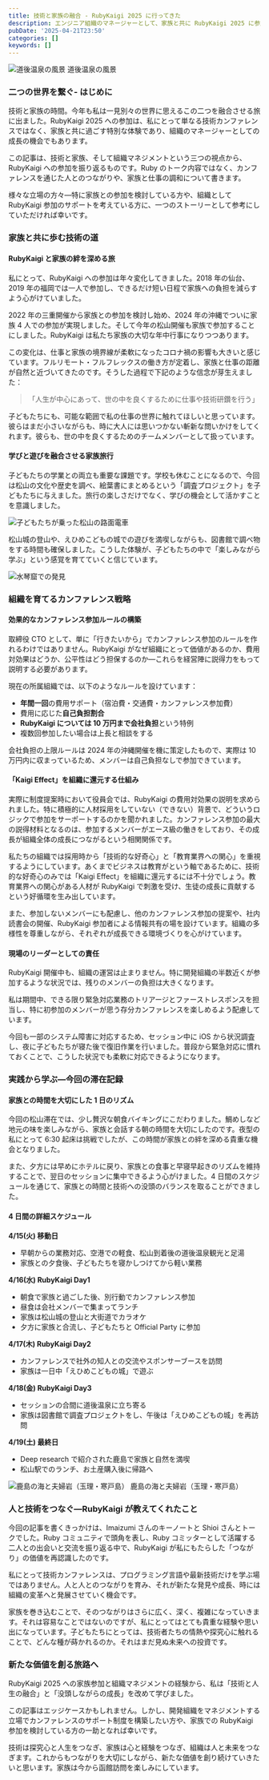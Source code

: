 ```yaml
---
title: 技術と家族の融合 - RubyKaigi 2025 に行ってきた
description: エンジニア組織のマネージャーとして、家族と共に RubyKaigi 2025 に参加した体験から得られた気づきと学びを共有します。
pubDate: '2025-04-21T23:50'
categories: []
keywords: []
---
```


![道後温泉の風景](/web-nikki/img/photo/P4150998.jpeg)
道後温泉の風景

### 二つの世界を繋ぐ- はじめに

技術と家族の時間。今年も私は一見別々の世界に思えるこの二つを融合させる旅に出ました。RubyKaigi 2025 への参加は、私にとって単なる技術カンファレンスではなく、家族と共に過ごす特別な体験であり、組織のマネージャーとしての成長の機会でもあります。

この記事は、技術と家族、そして組織マネジメントという三つの視点から、RubyKaigi への参加を振り返るものです。Ruby のトーク内容ではなく、カンファレンスを通じた人とのつながりや、家族と仕事の調和について書きます。

様々な立場の方々—特に家族との参加を検討している方や、組織として RubyKaigi 参加のサポートを考えている方に、一つのストーリーとして参考にしていただければ幸いです。

### 家族と共に歩む技術の道

#### RubyKaigi と家族の絆を深める旅

私にとって、RubyKaigi への参加は年々変化してきました。2018 年の仙台、2019 年の福岡では一人で参加し、できるだけ短い日程で家族への負担を減らすよう心がけていました。

2022 年の三重開催から家族との参加を検討し始め、2024 年の沖縄でついに家族 4 人での参加が実現しました。そして今年の松山開催も家族で参加することにしました。RubyKaigi は私たち家族の大切な年中行事になりつつあります。

この変化は、仕事と家族の境界線が柔軟になったコロナ禍の影響も大きいと感じています。フルリモート・フルフレックスの働き方が定着し、家族と仕事の距離が自然と近づいてきたのです。そうした過程で下記のような信念が芽生えました：

> 「人生が中心にあって、世の中を良くするために仕事や技術研鑽を行う」

子どもたちにも、可能な範囲で私の仕事の世界に触れてほしいと思っています。彼らはまだ小さいながらも、時に大人には思いつかない斬新な問いかけをしてくれます。彼らも、世の中を良くするためのチームメンバーとして扱っています。

#### 学びと遊びを融合させる家族旅行

子どもたちの学業との両立も重要な課題です。学校も休むことになるので、今回は松山の文化や歴史を調べ、絵葉書にまとめるという「調査プロジェクト」を子どもたちに与えました。旅行の楽しさだけでなく、学びの機会として活かすことを意識しました。

![子どもたちが乗った松山の路面電車](/web-nikki/img/photo/IMG_7197.jpeg)

松山城の登山や、えひめこどもの城での遊びを満喫しながらも、図書館で調べ物をする時間も確保しました。こうした体験が、子どもたちの中で「楽しみながら学ぶ」という感覚を育てていくと信じています。

![水琴窟での発見](/web-nikki/img/photo/IMG_7196.jpeg)

### 組織を育てるカンファレンス戦略

#### 効果的なカンファレンス参加ルールの構築

取締役 CTO として、単に「行きたいから」でカンファレンス参加のルールを作れるわけではありません。RubyKaigi がなぜ組織にとって価値があるのか、費用対効果はどうか、公平性はどう担保するのか—これらを経営陣に説得力をもって説明する必要があります。

現在の所属組織では、以下のようなルールを設けています：

- **年間一回**の費用サポート（宿泊費・交通費・カンファレンス参加費）
- 費用に応じた**自己負担割合**
- **RubyKaigi については 10 万円まで会社負担**という特例
- 複数回参加したい場合は上長と相談をする

会社負担の上限ルールは 2024 年の沖縄開催を機に策定したもので、実際は 10 万円内に収まっているため、メンバーは自己負担なしで参加できています。

#### 「Kaigi Effect」を組織に還元する仕組み

実際に制度提案時において役員会では、RubyKaigi の費用対効果の説明を求められました。特に積極的に人材採用をしていない（できない）背景で、どういうロジックで参加をサーポートするのかを聞かれました。カンファレンス参加の最大の説得材料となるのは、参加するメンバーがエース級の働きをしており、その成長が組織全体の成長につながるという相関関係です。

私たちの組織では採用時から「技術的な好奇心」と「教育業界への関心」を重視するようにしています。あくまでビジネスは教育がという軸であるために、技術的な好奇心のみでは「Kaigi Effect」を組織に還元するには不十分でしょう。教育業界への関心がある人材が RubyKaigi で刺激を受け、生徒の成長に貢献するという好循環を生み出しています。

また、参加しないメンバーにも配慮し、他のカンファレンス参加の提案や、社内読書会の開催、RubyKaigi 参加者による情報共有の場を設けています。組織の多様性を尊重しながら、それぞれが成長できる環境づくりを心がけています。

#### 現場のリーダーとしての責任

RubyKaigi 開催中も、組織の運営は止まりません。特に開発組織の半数近くが参加するような状況では、残りのメンバーの負担は大きくなります。

私は期間中、できる限り緊急対応業務のトリアージとファーストレスポンスを担当し、特に初参加のメンバーが思う存分カンファレンスを楽しめるよう配慮しています。

今回も一部のシステム障害に対応するため、セッション中に iOS から状況調査し、夜に子どもたちが寝た後で復旧作業を行いました。普段から緊急対応に慣れておくことで、こうした状況でも柔軟に対応できるようになります。

### 実践から学ぶ—今回の滞在記録

#### 家族との時間を大切にした 1 日のリズム

今回の松山滞在では、少し贅沢な朝食バイキングにこだわりました。鯛めしなど地元の味を楽しみながら、家族と会話する朝の時間を大切にしたのです。夜型の私にとって 6:30 起床は挑戦でしたが、この時間が家族との絆を深める貴重な機会となりました。

また、夕方には早めにホテルに戻り、家族との食事と早寝早起きのリズムを維持することで、翌日のセッションに集中できるよう心がけました。4 日間のスケジュールを通じて、家族との時間と技術への没頭のバランスを取ることができました。

#### 4 日間の詳細スケジュール

**4/15(火) 移動日**

- 早朝からの業務対応、空港での軽食、松山到着後の道後温泉観光と足湯
- 家族との夕食後、子どもたちを寝かしつけてから軽い業務

**4/16(水) RubyKaigi Day1**

- 朝食で家族と過ごした後、別行動でカンファレンス参加
- 昼食は会社メンバーで集まってランチ
- 家族は松山城の登山と大街道でカラオケ
- 夕方に家族と合流し、子どもたちと Official Party に参加

**4/17(木) RubyKaigi Day2**

- カンファレンスで社外の知人との交流やスポンサーブースを訪問
- 家族は一日中「えひめこどもの城」で遊ぶ

**4/18(金) RubyKaigi Day3**

- セッションの合間に道後温泉に立ち寄る
- 家族は図書館で調査プロジェクトをし、午後は「えひめこどもの城」を再訪問

**4/19(土) 最終日**

- Deep research で紹介された鹿島で家族と自然を満喫
- 松山駅でのランチ、お土産購入後に帰路へ

![鹿島の海と夫婦岩（玉理・寒戸島）](/web-nikki/img/photo/P4191046.JPG)
鹿島の海と夫婦岩（玉理・寒戸島）

### 人と技術をつなぐ—RubyKaigi が教えてくれたこと

今回の記事を書くきっかけは、Imaizumi さんのキーノートと Shioi さんとトークでした。Ruby コミュニティで頭角を表し、Ruby コミッターとして活躍する二人との出会いと交流を振り返る中で、RubyKaigi が私にもたらした「つながり」の価値を再認識したのです。

私にとって技術カンファレンスは、プログラミング言語や最新技術だけを学ぶ場ではありません。人と人とのつながりを育み、それが新たな発見や成長、時には組織の変革へと発展させていく機会です。

家族を巻き込むことで、そのつながりはさらに広く、深く、複雑になっていきます。それは容易なことではないのですが、私にとってはとても貴重な経験や思い出になっています。子どもたちにとっては、技術者たちの情熱や探究心に触れることで、どんな種が蒔かれるのか。それはまだ見ぬ未来への投資です。

### 新たな価値を創る旅路へ

RubyKaigi 2025 への家族参加と組織マネジメントの経験から、私は「技術と人生の融合」と「没頭しながらの成長」を改めて学びました。

この記事はエッジケースかもしれません。しかし、開発組織をマネジメントする立場でカンファレンスのサポート制度を構築したい方や、家族での RubyKaigi 参加を検討している方の一助となれば幸いです。

技術は探究心と人生をつなぎ、家族は心と経験をつなぎ、組織は人と未来をつなぎます。これからもつながりを大切にしながら、新たな価値を創り続けていきたいと思います。家族は今から函館訪問を楽しみにしています。
